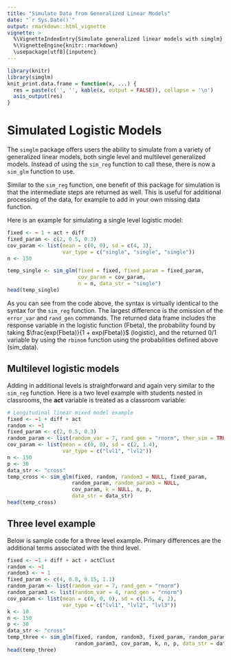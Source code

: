 ```yaml
---
title: "Simulate Data from Generalized Linear Models"
date: "`r Sys.Date()`"
output: rmarkdown::html_vignette
vignette: >
  %\VignetteIndexEntry{Simulate generalized linear models with simglm}
  %\VignetteEngine{knitr::rmarkdown}
  \usepackage[utf8]{inputenc}
---
```

```r
library(knitr)
library(simglm)
knit_print.data.frame = function(x, ...) {
  res = paste(c('', '', kable(x, output = FALSE)), collapse = '\n')
  asis_output(res)
}
```

# Simulated Logistic Models
The `simglm` package offers users the ability to simulate from a variety of generalized linear models, both single level and multilevel generalized models. Instead of using the `sim_reg` function to call these, there is now a `sim_glm` function to use. 

Similar to the `sim_reg` function, one benefit of this package for simulation is that the intermediate steps are returned as well. This is useful for additional processing of the data, for example to add in your own missing data function.

Here is an example for simulating a single level logistic model:

```r
fixed <- ~ 1 + act + diff
fixed_param <- c(2, 0.5, 0.3)
cov_param <- list(mean = c(0, 0), sd = c(4, 3), 
                  var_type = c("single", "single", "single"))
n <- 150

temp_single <- sim_glm(fixed = fixed, fixed_param = fixed_param, 
                       cov_param = cov_param, 
                       n = n, data_str = "single")
head(temp_single)
```

As you can see from the code above, the syntax is virtually identical to the syntax for the `sim_reg` function. The largest difference is the omission of the `error_var` and `rand_gen` commands. The returned data frame includes the response variable in the logistic function (Fbeta), the probability found by taking $\frac{exp(Fbeta)}{1 + exp(Fbeta)}$ (logistic), and the returned 0/1 variable by using the `rbinom` function using the probabilities defined above (sim_data).

## Multilevel logistic models
Adding in additional levels is straightforward and again very similar to the `sim_reg` function. Here is a two level example with students nested in classrooms, the **act** variable is treated as a classroom variable:

```r
# Longitudinal linear mixed model example
fixed <- ~1 + diff + act
random <- ~1 
fixed_param <- c(2, 0.5, 0.3)
random_param <- list(random_var = 7, rand_gen = "rnorm", ther_sim = TRUE)
cov_param <- list(mean = c(0, 0), sd = c(2, 1.4), 
                  var_type = c("lvl1", "lvl2"))
n <- 150
p <- 30
data_str <- "cross"
temp_cross <- sim_glm(fixed, random, random3 = NULL, fixed_param,
                     random_param, random_param3 = NULL,
                     cov_param, k = NULL, n, p,
                     data_str = data_str)
head(temp_cross)
```

## Three level example
Below is sample code for a three level example. Primary differences are the additional terms associated with the third level.

```r
fixed <- ~1 + diff + act + actClust
random <- ~1
random3 <- ~ 1
fixed_param <- c(4, 0.8, 0.15, 1.1)
random_param <- list(random_var = 7, rand_gen = "rnorm")
random_param3 <- list(random_var = 4, rand_gen = "rnorm")
cov_param <- list(mean = c(0, 0, 0), sd = c(1.5, 4, 2),
                  var_type = c("lvl1", "lvl2", "lvl3"))
k <- 10
n <- 150
p <- 30
data_str <- "cross"
temp_three <- sim_glm(fixed, random, random3, fixed_param, random_param,
                      random_param3, cov_param, k, n, p, data_str = data_str)
head(temp_three)
```



